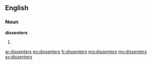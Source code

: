 ==English==

===Noun===
'''dissenters'''

# {{plural of|dissenter}}

[[ar:dissenters]]
[[eo:dissenters]]
[[fr:dissenters]]
[[mg:dissenters]]
[[my:dissenters]]
[[sv:dissenters]]